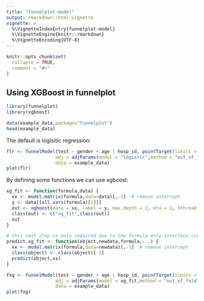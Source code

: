 ```yaml
---
title: "funnelplot-model"
output: rmarkdown::html_vignette
vignette: >
  %\VignetteIndexEntry{funnelplot-model}
  %\VignetteEngine{knitr::rmarkdown}
  %\VignetteEncoding{UTF-8}
---
```


```r
knitr::opts_chunk$set(
  collapse = TRUE,
  comment = "#>"
)
```

## Using XGBoost in funnelplot

```r
library(funnelplot)
library(xgboost)
```

```r
data(example_data,package="funnelplot")
head(example_data)
```

The default is logisitic regression:

```r
flr <- funnelModel(test ~ gender + age | hosp_id, pointTarget(limits = c(0.05,0.01), standardised = TRUE), 
                  adj = adjParams(model = "logistic",method = "out_of_fold",nfolds = 5), 
                  data = example_data)
plot(flr)
```

By defining some functions we can use xgboost:

```r
xg_fit <- function(formula,data) {
  xx <- model.matrix(formula,data=data)[,-1]  # remove intercept
  y <- data[[all.vars(formula)[1]]]
  out <- xgboost(data = xx, label = y, max.depth = 2, eta = 1, nthread = 2, nrounds = 2, objective = "binary:logistic")
  class(out) <- c("xg_fit",class(out))
  out
}

# this next step is only required due to the formula only interface currenty in use
predict.xg_fit <- function(object,newdata,formula,...) {
  xx <- model.matrix(formula,data=newdata)[,-1]  # remove intercept
  class(object) <- class(object)[-1]
  predict(object,xx)
}
```


```r
fxg <- funnelModel(test ~ gender + age | hosp_id, pointTarget(limits = c(0.05,0.01), standardised = TRUE), 
                  adj = adjParams(model = xg_fit,method = "out_of_fold",nfolds = 5), 
                  data = example_data)
plot(fxg)
```


